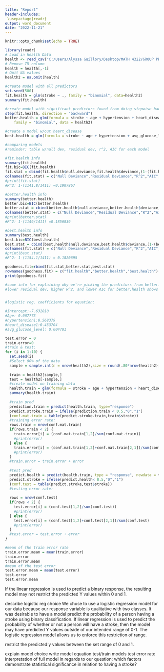 ```yaml
---
title: "Report"
header-includes:
 \usepackage{readr}
output: word_document
date: "2022-11-21"
---
```


```r
knitr::opts_chunk$set(echo = TRUE)
```
```r
library(readr)
# Load in health Data
health <- read_csv("C:/Users/Alyssa Guillory/Desktop/MATH 4322/GROUP PROJ/Project/ML-Group7/healthcare-dataset-stroke-data.csv", col_types = cols(gender = col_factor(levels = c("Male", "Female", "Other")), hypertension = col_factor(levels = c("0", "1")), heart_disease = col_factor(levels = c("0", "1")), ever_married = col_factor(levels = c("No", "Yes")), work_type = col_factor(levels = c("children", "Govt_job", "Never_worked", "Private", "Self-employed")), Residence_type = col_factor(levels = c("Rural", "Urban")), bmi = col_number(), smoking_status = col_factor(levels = c("formerly smoked", "never smoked", "smokes")), stroke = col_factor(levels = c("0", "1"))))
# Remove ID column
health = health[,-1]
# Omit NA values
health2 = na.omit(health)
```  

```R
#create model with all predictors
set.seed(500)
fit.health = glm(stroke ~ ., family = "binomial", data=health2)
summary(fit.health)

#create model with significant predictors found from doing stepwise backward method on original model
step(fit.health, direction = "backward")
better.health = glm(formula = stroke ~ age + hypertension + heart_disease + avg_glucose_level, 
    family = "binomial", data = health2)

#create a model w/out heart_disease
best.health = glm(formula = stroke ~ age + hypertension + avg_glucose_level, family = "binomial", data = health2)

```
```r
#comparing models
#reminder: table w/null dev, residual dev, r^2, AIC for each model

#fit.health info
summary(fit.health)
fit.bic=BIC(fit.health)
fit.stat = cbind(fit.health$null.deviance,fit.health$deviance,(1-(fit.health$deviance/fit.health$null.deviance)),fit.health$aic,fit.bic)
colnames(fit.stat) = c("Null Deviance","Residual Deviance","R^2","AIC","BIC")
#print(fit.stat)
#R^2: 1-(1141.8/1411) =0.1907867

#better.health info
summary(better.health)
better.bic=BIC(better.health)
better.stat = cbind(better.health$null.deviance,better.health$deviance,(1-(better.health$deviance/better.health$null.deviance)),better.health$aic,better.bic)
colnames(better.stat) = c("Null Deviance","Residual Deviance","R^2","AIC","BIC")
#print(better.stat)
#R^2: 1-(1149/1411) =0.1856839

#best.health info
summary(best.health)
best.bic=BIC(best.health)
best.stat = cbind(best.health$null.deviance,best.health$deviance,(1-(best.health$deviance/best.health$null.deviance)),best.health$aic, best.bic)
colnames(fit.stat) = c("Null Deviance","Residual Deviance","R^2","AIC","BIC")
#print(best.stat)
#R^2: 1-(1154.1/1411) = 0.1820695

goodness.fit=rbind(fit.stat,better.stat,best.stat)
rownames(goodness.fit) = c("fit.health","better.health","best.health")
print(goodness.fit)

#some info for explaining why we're picking the predictors from better.health:
#lower residual dev, higher R^2, and lower AIC for better.health shows that including the heart_disease predictor helps to create a better model


#logistic reg. coefficients for equation:

#Intercept:-7.632810
#Age: 0.067773
#hypertension1:0.568379
#heart_disease1:0.453704
#avg_glucose_level: 0.004701
```

```r
test.error = 0
train.error=0
#train & test:
for (i in 1:10) {
  set.seed(i)
  #Select 80% of the data
  sample = sample.int(n = nrow(health2),size = round(.80*nrow(health2)), replace = FALSE)
  
  train = health2[sample,]
  test = health2[-sample,]
  #create model on training data
  health.train = glm(formula = stroke ~ age + hypertension + heart_disease + avg_glucose_level, family = "binomial", data = train)
  summary(health.train)
  
  #train pred
  prediction.train = predict(health.train, type="response")
  predict.stroke.train = ifelse(prediction.train < 0.5,"0","1")
  (conf.mat.train = table(predict.stroke.train,train$stroke))
  #training error rate:
  rows.train = nrow(conf.mat.train)
  if(rows.train < 2) {
    train.error[i] = (conf.mat.train[1,2]/sum(conf.mat.train))
    #print(error)
  } else {
    train.error[i] = (conf.mat.train[1,2]+conf.mat.train[2,1])/sum(conf.mat.train)
    #print(error)
  }
  #train.error = train.error + error
    
  #test pred
  predict.health = predict(health.train, type = "response", newdata = test)
  predict.stroke = ifelse(predict.health< 0.5,"0","1")
  (conf.test = table(predict.stroke,test$stroke))
  #testing error rate:
  
  rows = nrow(conf.test)
  if(rows < 2) {
    test.error[i] = (conf.test[1,2]/sum(conf.test))
    #print(error)
  } else {
    test.error[i] = (conf.test[1,2]+conf.test[2,1])/sum(conf.test)
    #print(error)
  }
  #test.error = test.error + error
}

#mean of the train error rate
train.error.mean = mean(train.error)
train.error
train.error.mean
#mean of the test error
test.error.mean = mean(test.error)
test.error
test.error.mean
```






If the linear regression is used to predict a binary response, the
resulting model may not restrict the predicted Y values within 0
and 1.

describe logistic reg choice
We chose to use a logistic regression model for our data because our response variable is qualitative with two classes. It was desirable to have a model predict the probability of a person having a stroke using binary classification. If linear regression is used to predict the probability of whether or not a person will have a stroke, then the model may have predicted Y values outside of our intended range of 0-1. The logistic regression model allows us to enforce this restriction of range.

restrict the predicted y values between the set range of 0 and 1.

explain model choice
write model equation
test/train models
test error rate
interpretation of full model in regards to our question: which factors demonstrate statistical significance in relation to having a stroke?
